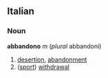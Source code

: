==Italian==
===Noun===
'''abbandono''' ''m'' (''plural'' abbandoni)
# [[desertion]], [[abandonment]]
# ([[sport]]) [[withdrawal]]
